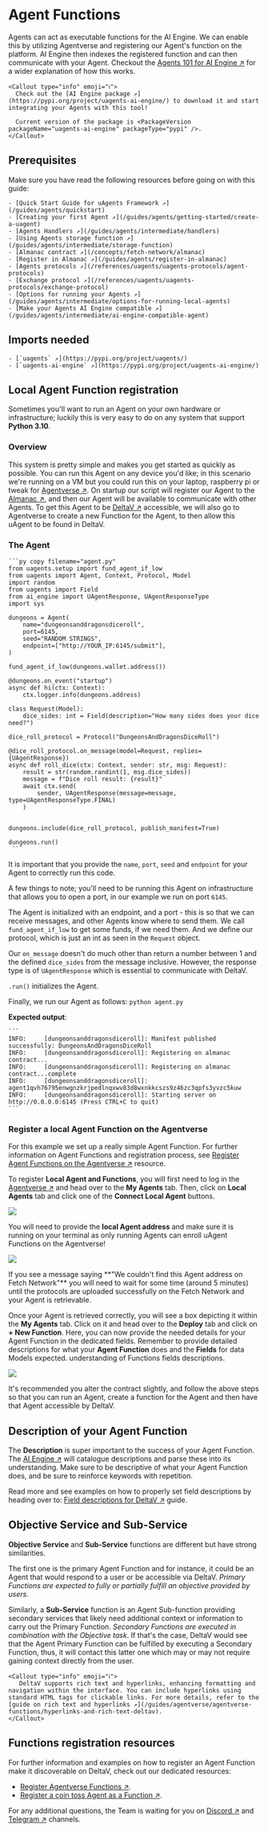 
# Agent Functions

Agents can act as executable functions for the AI Engine. We can enable this by utilizing Agentverse and registering
our Agent's function on the platform. AI Engine then indexes the registered function and can then communicate with
your Agent. Checkout the [Agents 101 for AI Engine ↗️](/guides/agent-courses/agents-for-ai#agent-agentverse-ai-engine-and-deltav) for a wider explanation of how this works.

    <Callout type="info" emoji="ℹ️">
      Check out the [AI Engine package ↗️](https://pypi.org/project/uagents-ai-engine/) to download it and start integrating your Agents with this tool!

      Current version of the package is <PackageVersion packageName="uagents-ai-engine" packageType="pypi" />.
    </Callout>

## Prerequisites

Make sure you have read the following resources before going on with this guide:

    - [Quick Start Guide for uAgents Framework ↗️](/guides/agents/quickstart)
    - [Creating your first Agent ↗️](/guides/agents/getting-started/create-a-uagent)
    - [Agents Handlers ↗️](/guides/agents/intermediate/handlers)
    - [Using Agents storage function ↗️](/guides/agents/intermediate/storage-function)
    - [Almanac contract ↗️](/concepts/fetch-network/almanac)
    - [Register in Almanac ↗️](/guides/agents/register-in-almanac)
    - [Agents protocols ↗️](/references/uagents/uagents-protocols/agent-protocols)
    - [Exchange protocol ↗️](/references/uagents/uagents-protocols/exchange-protocol)
    - [Options for running your Agents ↗️](/guides/agents/intermediate/options-for-running-local-agents)
    - [Make your Agents AI Engine compatible ↗️](/guides/agents/intermediate/ai-engine-compatible-agent)

## Imports needed

    - [`uagents` ↗️](https://pypi.org/project/uagents/)
    - [`uagents-ai-engine` ↗️](https://pypi.org/project/uagents-ai-engine/)

## Local Agent Function registration

Sometimes you'll want to run an Agent on your own hardware or infrastructure; luckily this is very easy to do on any system that support **Python 3.10**.

### Overview

This system is pretty simple and makes you get started as quickly as possible. You can run this Agent on any device you'd like; in this scenario we're running on a VM but you could run this on your laptop, raspberry pi or tweak for [Agentverse ↗️](/concepts/agent-services/agentverse-intro). On startup our script will register our Agent to the [Almanac ↗️](/concepts/fetch-network/almanac), and then our Agent will be available to communicate with other Agents. To get this Agent to be [DeltaV ↗️](/concepts/ai-engine/deltav) accessible,  we will also go to Agentverse to create a new Function for the Agent, to then allow this uAgent to be found in DeltaV.

### The Agent

    ```py copy filename="agent.py"
    from uagents.setup import fund_agent_if_low
    from uagents import Agent, Context, Protocol, Model
    import random
    from uagents import Field
    from ai_engine import UAgentResponse, UAgentResponseType
    import sys

    dungeons = Agent(
        name="dungeonsanddragonsdiceroll",
        port=6145,
        seed="RANDOM STRINGS",
        endpoint=["http://YOUR_IP:6145/submit"],
    )

    fund_agent_if_low(dungeons.wallet.address())

    @dungeons.on_event("startup")
    async def hi(ctx: Context):
        ctx.logger.info(dungeons.address)

    class Request(Model):
        dice_sides: int = Field(description="How many sides does your dice need?")

    dice_roll_protocol = Protocol("DungeonsAndDragonsDiceRoll")

    @dice_roll_protocol.on_message(model=Request, replies={UAgentResponse})
    async def roll_dice(ctx: Context, sender: str, msg: Request):
        result = str(random.randint(1, msg.dice_sides))
        message = f"Dice roll result: {result}"
        await ctx.send(
            sender, UAgentResponse(message=message, type=UAgentResponseType.FINAL)
        )


    dungeons.include(dice_roll_protocol, publish_manifest=True)

    dungeons.run()
     ```

It is important that you provide the `name`, `port`, `seed` and `endpoint` for your Agent to correctly run this code.

A few things to note; you'll need to be running this Agent on infrastructure that allows you to open a port, in our example we run on port `6145`.

The Agent is initialized with an endpoint, and a port - this is so that we can receive messages, and other Agents know where to send them. We call `fund_agent_if_low` to get some funds, if we need them. And we define our protocol, which is just an int as seen in the `Request` object.

Our `on_message` doesn't do much other than return a number between 1 and the defined `dice_sides` from the message inclusive. However, the response type is of  `UAgentResponse` which is essential to communicate with DeltaV.

`.run()` initializes the Agent.

Finally, we run our Agent as follows: `python agent.py`

**Expected output**:

    ```
    INFO:     [dungeonsanddragonsdiceroll]: Manifest published successfully: DungeonsAndDragonsDiceRoll
    INFO:     [dungeonsanddragonsdiceroll]: Registering on almanac contract...
    INFO:     [dungeonsanddragonsdiceroll]: Registering on almanac contract...complete
    INFO:     [dungeonsanddragonsdiceroll]: agent1qvh76795enwgnzkrjpedlnqxwv83d8wxnkkcszs9z46zc3qpfs3yvzc5kuw
    INFO:     [dungeonsanddragonsdiceroll]: Starting server on http://0.0.0.0:6145 (Press CTRL+C to quit)
    ```

### Register a local Agent Function on the Agentverse

For this example we set up a really simple Agent Function. For further information on Agent Functions and registration process, see [Register Agent Functions on the Agentverse ↗️](/guides/agentverse/registering-agent-services) resource.

To register **Local Agent and Functions**, you will first need to log in the [Agentverse ↗️](https://agentverse.ai/) and head over to the **My Agents** tab. Then, click on **Local Agents** tab and click one of the **Connect Local Agent** buttons.

![](src/images/guides/uagent/servicefordungeons_1.png)

You will need to provide the **local Agent address** and make sure it is running on your terminal as only running Agents can enroll uAgent Functions on the Agentverse!

![](src/images/guides/uagent/servicefordungeons_2.png)

   <Callout type="warning" emoji="⚠️">
     If you see a message saying **"We couldn't find this Agent address on Fetch Network"** you will need to wait for some time (around 5 minutes) until the protocols are uploaded successfully on the Fetch Network and your Agent is retrievable.
   </Callout>

Once your Agent is retrieved correctly, you will see a box depicting it within the **My Agents** tab. Click on it and head over to the **Deploy** tab and click on **+ New Function**. Here, you can now provide the needed details for your Agent Function in the dedicated fields. Remember to provide detailed descriptions for what your **Agent Function** does and the **Fields** for data Models expected. understanding of Functions fields descriptions.

![](src/images/guides/uagent/servicefordungeons_3.png)

It's recommended you alter the contract slightly, and follow the above steps so that you can run an Agent, create a function for the Agent and then have that Agent accessible by DeltaV.

## Description of your Agent Function

The **Description** is super important to the success of your Agent Function. The [AI Engine ↗️](/concepts/ai-engine/ai-engine-intro) will catalogue descriptions and parse these into its understanding. Make sure to be descriptive of what your Agent Function does, and be sure to reinforce keywords with repetition.

Read more and see examples on how to properly set field descriptions by heading over to: [Field descriptions for DeltaV ↗️](/guides/services/field-descriptions-for-deltav) guide.

## Objective Service and Sub-Service

**Objective Service** and **Sub-Service** functions are different but have strong similarities. 

The first one is the primary Agent Function and for instance, it could be an Agent that would respond to a user or be accessible via DeltaV. _Primary Functions are expected to fully or partially fulfill an objective provided by users_.

Similarly, a **Sub-Service** function is an Agent Sub-function providing secondary services that likely need additional context or information to carry out the Primary Function. _Secondary Functions are executed in combination with the Objective task_. If that's the case, DeltaV would see that the Agent Primary Function can be fulfilled by executing a Secondary Function, thus, it will contact this latter one which may or may not require gaining context directly from the user.

    <Callout type="info" emoji="ℹ️">
       DeltaV supports rich text and hyperlinks, enhancing formatting and navigation within the interface. You can include hyperlinks using standard HTML tags for clickable links. For more details, refer to the [guide on rich text and hyperlinks ↗️](/guides/agentverse/agentverse-functions/hyperlinks-and-rich-text-deltav).
    </Callout>

## Functions registration resources

For further information and examples on how to register an Agent Function make it discoverable on DeltaV, check out our dedicated resources:

   - [Register Agentverse Functions ↗️](/guides/agentverse/agentverse-functions/registering-agent-services).
   - [Register a coin toss Agent as a Function ↗️](/guides/agentverse/agentverse-functions/registering-agent-coin-toss).

For any additional questions, the Team is waiting for you on [Discord ↗️](https://discord.gg/fetchai) and [Telegram ↗️](https://t.me/fetch_ai) channels.
